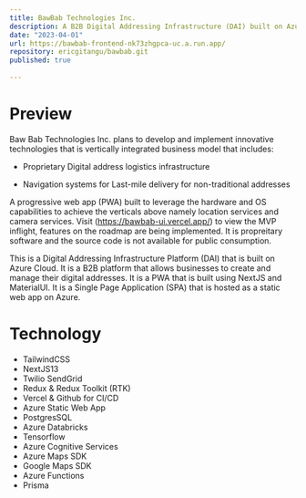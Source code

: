 ```yaml
---
title: BawBab Technologies Inc.
description: A B2B Digital Addressing Infrastructure (DAI) built on Azure Cloud
date: "2023-04-01"
url: https://bawbab-frontend-nk73zhgpca-uc.a.run.app/
repository: ericgitangu/bawbab.git
published: true
  
---
```


# Preview

Baw Bab Technologies Inc. plans to develop and implement innovative technologies that is vertically integrated business model that includes:

- Proprietary Digital address logistics infrastructure

- Navigation systems for Last-mile delivery for non-traditional addresses

A progressive web app (PWA) built to leverage the hardware and OS capabilities to achieve the verticals above namely location services and camera services. Visit (https://bawbab-ui.vercel.app/) to view the MVP inflight, features on the roadmap are being implemented. It is propreitary software and the source code is not available for public consumption.

This is a Digital Addressing Infrastructure Platform (DAI) that is built on Azure Cloud. It is a B2B platform that allows businesses to create and manage their digital addresses. It is a PWA that is built using NextJS and MaterialUI. It is a Single Page Application (SPA) that is hosted as a static web app on Azure.

# Technology 

- TailwindCSS
- NextJS13
- Twilio SendGrid
- Redux & Redux Toolkit (RTK)
- Vercel & Github for CI/CD
- Azure Static Web App
- PostgresSQL
- Azure Databricks
- Tensorflow
- Azure Cognitive Services
- Azure Maps SDK
- Google Maps SDK
- Azure Functions
- Prisma
